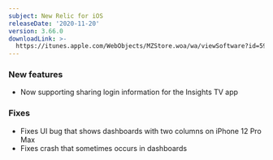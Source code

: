 ```yaml
---
subject: New Relic for iOS
releaseDate: '2020-11-20'
version: 3.66.0
downloadLink: >-
  https://itunes.apple.com/WebObjects/MZStore.woa/wa/viewSoftware?id=594038638&mt=8
---
```


### New features

* Now supporting sharing login information for the Insights TV app

### Fixes

* Fixes UI bug that shows dashboards with two columns on iPhone 12 Pro Max
* Fixes crash that sometimes occurs in dashboards
